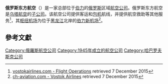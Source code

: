 {{Infobox Airline
| airline        = 俄罗斯东方航空 <br> Авиакомпания «Восток»
| image          = Vostok Antonov An-38 Galkin.jpg
| image_size     =
| IATA           = –
| ICAO           = VTK<ref name="ATM"/><br>ЖТК<ref name="ATM">Federal State Unitary Enterprise "State Air Traffic Management Corporation", ''Airline Reference'', Vol. 1, Russian Federation, 29 January 2008, p. 169</ref>
| callsign       = VOSTOK<ref name="ATM"/>
| founded        = 1945年5月15日
| commenced      = 1945年5月15日
| ceased         =
| hubs           = [[伯力新机场|伯力新机场]]
| secondary_hubs =
| focus_cities   =
| frequent_flyer =
| lounge         =
| alliance       =
| subsidiaries   =
| fleet_size     = 23
| destinations   = 8
| parent         = [[乌塔航空|乌塔航空]]
| company_slogan =
| headquarters   = [[俄罗斯|俄罗斯]][[伯力|伯力]]
| key_people     = Aleksandr Kuzymich Tkach（总监）<ref name="ATM"/>
| website        = [http://www.vostokairlines.ru/ vostockairlines.ru]
}}

'''俄罗斯东方航空'''（{{lang-ru|ОАО «Авиакомпания «Восток»}}）是一家总部位于[[伯力|伯力]]的[[俄罗斯|俄罗斯]]区域[[航空公司|航空公司]]。俄罗斯东方航空是[[乌塔航空|乌塔航空]]的[[子公司|子公司]]。该航空公司提供客运和[[包机|包机]]航线，并提供航空救助等其他服务<ref>[http://en.vostokairlines.com/?q=node/97 vostokairlines.com - Flight Operations] {{Wayback|url=http://en.vostokairlines.com/?q=node%2F97 |date=20181016022035 }} retrieved 7 December 2015</ref>，其[[枢纽机场|枢纽机场]]为位于[[黑龙江|黑龙江]]北岸的[[伯力新机场|伯力新机场]]<ref>[http://www.ch-aviation.com/portal/airline/VTK#al_profile_tab_info ch-aviation.com - Vostok Airlines] {{Wayback|url=http://www.ch-aviation.com/portal/airline/VTK#al_profile_tab_info |date=20161005115856 }}  retrieved 7 December 2015</ref>。

== 參考文獻 ==
{{reflist}}

{{Airlines of Russia}}
[[Category:俄羅斯航空公司|Category:俄羅斯航空公司]]
[[Category:1945年成立的航空公司|Category:1945年成立的航空公司]]
[[Category:哈巴罗夫斯克公司|Category:哈巴罗夫斯克公司]]